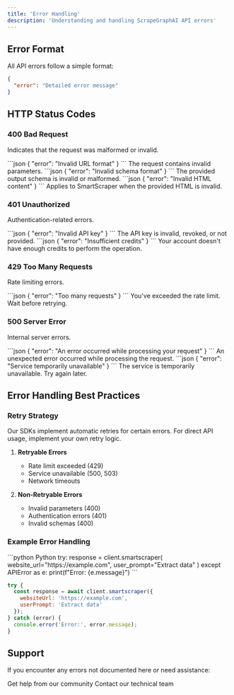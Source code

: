 ```yaml
---
title: 'Error Handling'
description: 'Understanding and handling ScrapeGraphAI API errors'
---
```


## Error Format

All API errors follow a simple format:

```json
{
  "error": "Detailed error message"
}
```

## HTTP Status Codes

### 400 Bad Request
Indicates that the request was malformed or invalid.

<AccordionGroup>
  <Accordion title="Invalid Parameters" icon="circle-xmark">
    ```json
    {
      "error": "Invalid URL format"
    }
    ```
    The request contains invalid parameters.
  </Accordion>

  <Accordion title="Invalid Schema" icon="table">
    ```json
    {
      "error": "Invalid schema format"
    }
    ```
    The provided output schema is invalid or malformed.
  </Accordion>

  <Accordion title="Invalid HTML" icon="code">
    ```json
    {
      "error": "Invalid HTML content"
    }
    ```
    Applies to SmartScraper when the provided HTML is invalid.
  </Accordion>
</AccordionGroup>

### 401 Unauthorized
Authentication-related errors.

<AccordionGroup>
  <Accordion title="Invalid API Key" icon="key">
    ```json
    {
      "error": "Invalid API key"
    }
    ```
    The API key is invalid, revoked, or not provided.
  </Accordion>

  <Accordion title="Insufficient Credits" icon="coins">
    ```json
    {
      "error": "Insufficient credits"
    }
    ```
    Your account doesn't have enough credits to perform the operation.
  </Accordion>
</AccordionGroup>

### 429 Too Many Requests
Rate limiting errors.

<AccordionGroup>
  <Accordion title="Rate Limit Exceeded" icon="gauge-high">
    ```json
    {
      "error": "Too many requests"
    }
    ```
    You've exceeded the rate limit. Wait before retrying.
  </Accordion>
</AccordionGroup>

### 500 Server Error
Internal server errors.

<AccordionGroup>
  <Accordion title="Processing Error" icon="triangle-exclamation">
    ```json
    {
      "error": "An error occurred while processing your request"
    }
    ```
    An unexpected error occurred while processing the request.
  </Accordion>

  <Accordion title="Service Unavailable" icon="server">
    ```json
    {
      "error": "Service temporarily unavailable"
    }
    ```
    The service is temporarily unavailable. Try again later.
  </Accordion>
</AccordionGroup>

## Error Handling Best Practices

### Retry Strategy

<Note>
Our SDKs implement automatic retries for certain errors. For direct API usage, implement your own retry logic.
</Note>

1. **Retryable Errors**
   - Rate limit exceeded (429)
   - Service unavailable (500, 503)
   - Network timeouts

2. **Non-Retryable Errors**
   - Invalid parameters (400)
   - Authentication errors (401)
   - Invalid schemas (400)

### Example Error Handling

<CodeGroup>
```python Python
try:
    response = client.smartscraper(
        website_url="https://example.com",
        user_prompt="Extract data"
    )
except APIError as e:
    print(f"Error: {e.message}")
```

```javascript JavaScript
try {
  const response = await client.smartscraper({
    websiteUrl: 'https://example.com',
    userPrompt: 'Extract data'
  });
} catch (error) {
  console.error('Error:', error.message);
}
```
</CodeGroup>

## Support

If you encounter any errors not documented here or need assistance:

<CardGroup cols={2}>
  <Card title="Discord Community" icon="discord" href="https://discord.gg/uJN7TYcpNa">
    Get help from our community
  </Card>
  <Card title="Email Support" icon="envelope" href="mailto:support@scrapegraphai.com">
    Contact our technical team
  </Card>
</CardGroup> 